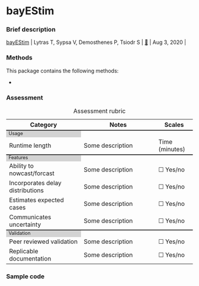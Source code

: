 # bayEStim {#sec-top .unnumbered}


### Brief description

| [bayEStim](package_bayEStim.qmd#sec-top) |	Lytras T, Sypsa V, Demosthenes P, Tsiodr S |	[🔗](https://github.com/thlytras/bayEStim) | Aug 3, 2020 |

### Methods

This package contains the following methods:

- 

### Assessment

```{=html}
<table>
    <caption>Assessment rubric</caption>
    <!---HEADING --->
    <tr style="border-top: none;">
      <th style="font-weight: bold; width: 40%">Category</th>
      <th style="font-weight: bold; width: 40%">Notes</th>
      <th style="font-weight: bold; width: 20%">Scales</th>
    </tr>
    
        <!------ SECTION 1: USAGE -------->
    <tr columnspan="3", style="background-color: lightgrey;border-top: 2px solid;margin-top: 1;margin-bottom: 1; line-height: 1;font-size: 0.8em;">
      <td> Usage </td>
    </tr>

    <tr>
        <td>Runtime length</td>
        <td>Some description</td>
        <td>
          Time (minutes)
        </td>
    </tr>
      
      <!------ SECTION 2: FEATURES -------->
    <tr columnspan="3", style="background-color: lightgrey;border-top: 2px solid;margin-top: 1;margin-bottom: 1; line-height: 1;font-size: 0.8em;">
      <td> Features </td>
    </tr>
        <tr>
        <td>Ability to nowcast/forcast</td>
        <td>Some description</td>
        <td>
          ☐ Yes/no
                  </td>
    </tr>
                    <tr>
        <td>Incorporates delay distributions</td>
        <td>Some description</td>
        <td>
          ☐ Yes/no
        </td>
    </tr>
    
                        <tr>
        <td>Estimates expected cases </td>
        <td>Some description</td>
        <td>
          ☐ Yes/no
        </td>
    </tr>

                        <tr>
        <td>Communicates uncertainty</td>
        <td>Some description</td>
        <td>
☐ Yes/no
        </td>
    </tr>

      <!------ SECTION 3: Validation -------->
    <tr columnspan="3", style="background-color: lightgrey;border-top: 2px solid;margin-top: 1;margin-bottom: 1; line-height: 1;font-size: 0.8em;">
      <td> Validation </td>
    </tr>
    
                        <tr>
        <td>Peer reviewed validation</td>
        <td>Some description</td>
        <td>
          ☐ Yes/no
        </td>
    </tr>
    
                        <tr>
        <td>Replicable documentation</td>
        <td>Some description</td>
        <td>
          ☐ Yes/no
        </td>
    </tr>


</table>

```



### Sample code
